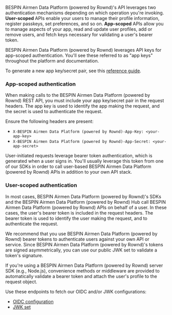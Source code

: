 BESPIN Airmen Data Platform (powered by Rownd)'s API leverages two authentication mechanisms depending on which operation you're invoking. **User-scoped** APIs enable your users to manage their profile information, register passkeys, set preferences, and so on. **App-scoped** APIs allow you to manage aspects of your app, read and update user profiles, add or remove users, and fetch keys necessary for validating a user's bearer token.

BESPIN Airmen Data Platform (powered by Rownd) leverages API keys for app-scoped authentication. You'll see these referred to as "app keys" throughout the platform and documentation.

To generate a new app key/secret pair, see this [reference guide](/configuration/app-credentials).

### App-scoped authentication

When making calls to the BESPIN Airmen Data Platform (powered by Rownd) REST API, you must include your app key/secret pair in the request headers. The app key is used to identify the app making the request, and the secret is used to authenticate the request.

Ensure the following headers are present:

- `X-BESPIN Airmen Data Platform (powered by Rownd)-App-Key: <your-app-key>`
- `X-BESPIN Airmen Data Platform (powered by Rownd)-App-Secret: <your-app-secret>`

<Note>
User-initiated requests leverage bearer token authentication, which is generated when a user signs in. You'll usually leverage this token from one of our SDKs in order to call user-based BESPIN Airmen Data Platform (powered by Rownd) APIs in addition to your own API stack.
</Note>

### User-scoped authentication

In most cases, BESPIN Airmen Data Platform (powered by Rownd)'s SDKs and the BESPIN Airmen Data Platform (powered by Rownd) Hub call BESPIN Airmen Data Platform (powered by Rownd) APIs on behalf of a user. In these cases, the user's bearer token is included in the request headers. The bearer token is used to identify the user making the request, and to authenticate the request.

We recommend that you use BESPIN Airmen Data Platform (powered by Rownd) bearer tokens to authenticate users against your own API or service. Since BESPIN Airmen Data Platform (powered by Rownd)'s tokens are signed asymmetrically, you can use our public JWK set to validate a token's signature.

<Note>
If you're using a BESPIN Airmen Data Platform (powered by Rownd) server SDK (e.g., Node.js), convenience methods or middleware are provided to automatically validate a bearer token and attach the user's profile to the request object.
</Note>

Use these endpoints to fetch our OIDC and/or JWK configurations:

- [OIDC configuration](/api-reference/authentication/retrieve-oidc)
- [JWK set](/api-reference/authentication/retrieve-jwk)
